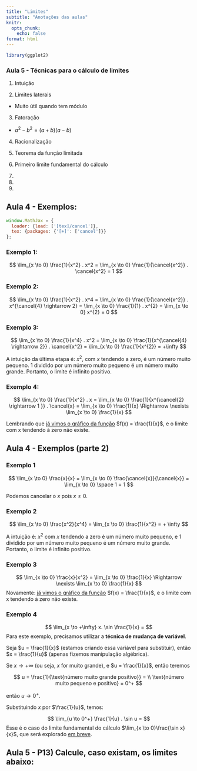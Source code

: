 ```yaml
---
title: "Limites"
subtitle: "Anotações das aulas"
knitr:
  opts_chunk:
    echo: false
format: html
---
```

```r
library(ggplot2)
```

### Aula 5 - Técnicas para o cálculo de limites

1. Intuição

2. Limites laterais

  - Muito útil quando tem módulo

3. Fatoração

  - $a^2 - b^2 = (a+b)(a-b)$

4. Racionalização

5. Teorema da função limitada

6. Primeiro limite fundamental do cálculo

7.

8.

9.

## Aula 4 - Exemplos:

```js
window.MathJax = {
  loader: {load: ['[tex]/cancel']},
  tex: {packages: {'[+]': ['cancel']}}
};
```

### Exemplo 1:

$$
\lim_{x \to 0} \frac{1}{x^2} . x^2 = 
\lim_{x \to 0} \frac{1}{\cancel{x^2}} . \cancel{x^2} = 1
$$

### Exemplo 2:


$$
\lim_{x \to 0} \frac{1}{x^2} . x^4 =
\lim_{x \to 0} \frac{1}{\cancel{x^2}} . x^{\cancel{4} \rightarrow 2} = 
\lim_{x \to 0} \frac{1}{1} . x^{2} = \lim_{x \to 0} x^{2} = 0
$$


### Exemplo 3:


$$
\lim_{x \to 0} \frac{1}{x^4} . x^2 =
\lim_{x \to 0} \frac{1}{x^{\cancel{4} \rightarrow 2}} . \cancel{x^2} =
\lim_{x \to 0} \frac{1}{x^{2}} = +\infty
$$

A intuição da última etapa é: $x^2$, com $x$ tendendo a zero, é um número muito pequeno. 1 dividido por um número muito pequeno é um número muito grande. Portanto, o limite é infinito positivo.




### Exemplo 4:

$$
\lim_{x \to 0} \frac{1}{x^2} . x =
\lim_{x \to 0} \frac{1}{x^{\cancel{2} \rightarrow 1 }} . \cancel{x} =
\lim_{x \to 0} \frac{1}{x} \Rightarrow
 \nexists \lim_{x \to 0} \frac{1}{x}
$$

Lembrando que [já vimos o gráfico da função](funcoes.qmd#fx-frac1x) $f(x) = \frac{1}{x}$, e o limite com x tendendo à zero não existe.



## Aula 4 - Exemplos (parte 2)

### Exemplo 1

$$
\lim_{x \to 0} \frac{x}{x} =
\lim_{x \to 0} \frac{\cancel{x}}{\cancel{x}} = \lim_{x \to 0} \space 1 = 1
$$

Podemos cancelar o $x$ pois $x \neq 0$.

### Exemplo 2

$$
\lim_{x \to 0} \frac{x^2}{x^4} = 
\lim_{x \to 0} \frac{1}{x^2} = + \infty
$$

A intuição é: $x^2$ com $x$ tendendo a zero é um número muito pequeno, e $1$ dividido por um número muito pequeno é um número muito grande. Portanto, o limite é infinito positivo.

### Exemplo 3

$$
\lim_{x \to 0} \frac{x}{x^2} =
\lim_{x \to 0} \frac{1}{x} \Rightarrow \nexists \lim_{x \to 0} \frac{1}{x}
$$
Novamente:  [já vimos o gráfico da função](funcoes.qmd#fx-frac1x) $f(x) = \frac{1}{x}$, e o limite com x tendendo à zero não existe.

### Exemplo 4

$$ 
\lim_{x \to +\infty} x. \sin \frac{1}{x} =
$$
Para este exemplo, precisamos utilizar a **técnica de mudança de variável**.

Seja $u = \frac{1}{x}$ (estamos criando essa variável para substituir), então $x = \frac{1}{u}$ (apenas fizemos manipulação algébrica).

Se $x \to +\infty$ (ou seja, $x$ for muito grande), e $u = \frac{1}{x}$, então teremos 

$$
u = \frac{1}{\text{número muito grande positivo}} = \\
 \text{número muito pequeno e positivo} = 0^+
$$

então $u \to 0^+$.

Substituindo $x$ por $\frac{1}{u}$, temos:

$$
\lim_{u \to 0^+} \frac{1}{u} . \sin u =
$$
Esse é o caso do limite fundamental do cálculo $\lim_{x \to 0}\frac{\sin x}{x}$, que será explorado [em breve](lim-fundamental-senx-x.qmd).


## Aula 5 - P13) Calcule, caso existam, os limites abaixo:



